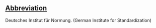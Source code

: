 ==[[Wiktionary:List of acronyms and abbreviations|Abbreviation]]==

Deutsches Institut für Normung. (German Institute for Standardization)